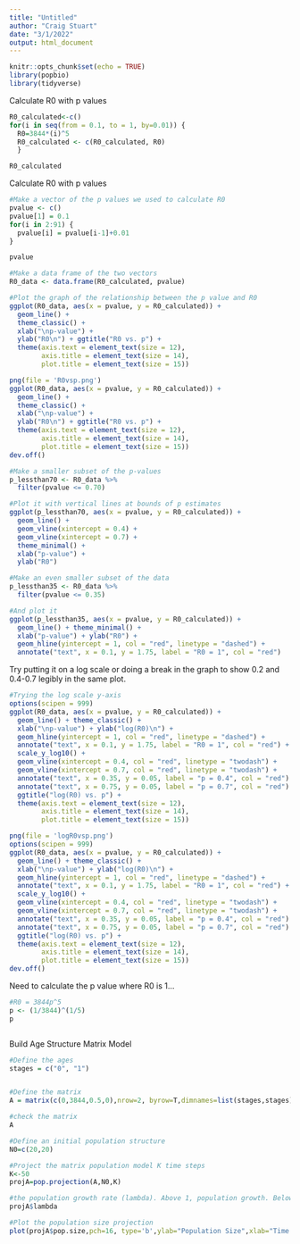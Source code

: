 ```yaml
---
title: "Untitled"
author: "Craig Stuart"
date: "3/1/2022"
output: html_document
---
```


```r
knitr::opts_chunk$set(echo = TRUE)
library(popbio)
library(tidyverse)
```

Calculate R0 with p values
```r
R0_calculated<-c()
for(i in seq(from = 0.1, to = 1, by=0.01)) {
  R0=3844*(i)^5
  R0_calculated <- c(R0_calculated, R0)
  }

R0_calculated
```


Calculate R0 with p values
```r
#Make a vector of the p values we used to calculate R0
pvalue <- c()
pvalue[1] = 0.1
for(i in 2:91) {
  pvalue[i] = pvalue[i-1]+0.01
}

pvalue

#Make a data frame of the two vectors
R0_data <- data.frame(R0_calculated, pvalue)

#Plot the graph of the relationship between the p value and R0
ggplot(R0_data, aes(x = pvalue, y = R0_calculated)) +
  geom_line() +
  theme_classic() +
  xlab("\np-value") +
  ylab("R0\n") + ggtitle("R0 vs. p") +
  theme(axis.text = element_text(size = 12),
        axis.title = element_text(size = 14),
        plot.title = element_text(size = 15))

png(file = 'R0vsp.png')
ggplot(R0_data, aes(x = pvalue, y = R0_calculated)) +
  geom_line() +
  theme_classic() +
  xlab("\np-value") +
  ylab("R0\n") + ggtitle("R0 vs. p") +
  theme(axis.text = element_text(size = 12),
        axis.title = element_text(size = 14),
        plot.title = element_text(size = 15))
dev.off()
```

```r
#Make a smaller subset of the p-values
p_lessthan70 <- R0_data %>% 
  filter(pvalue <= 0.70)

#Plot it with vertical lines at bounds of p estimates
ggplot(p_lessthan70, aes(x = pvalue, y = R0_calculated)) + 
  geom_line() +
  geom_vline(xintercept = 0.4) +
  geom_vline(xintercept = 0.7) +
  theme_minimal() +
  xlab("p-value") +
  ylab("R0")
```

```r
#Make an even smaller subset of the data
p_lessthan35 <- R0_data %>% 
  filter(pvalue <= 0.35)

#And plot it
ggplot(p_lessthan35, aes(x = pvalue, y = R0_calculated)) +
  geom_line() + theme_minimal() +
  xlab("p-value") + ylab("R0") +
  geom_hline(yintercept = 1, col = "red", linetype = "dashed") +
  annotate("text", x = 0.1, y = 1.75, label = "R0 = 1", col = "red")
```

Try putting it on a log scale or doing a break in the graph to show 0.2 and 0.4-0.7 legibly in the same plot.

```r
#Trying the log scale y-axis
options(scipen = 999)
ggplot(R0_data, aes(x = pvalue, y = R0_calculated)) +
  geom_line() + theme_classic() +
  xlab("\np-value") + ylab("log(R0)\n") +
  geom_hline(yintercept = 1, col = "red", linetype = "dashed") +
  annotate("text", x = 0.1, y = 1.75, label = "R0 = 1", col = "red") +
  scale_y_log10() +
  geom_vline(xintercept = 0.4, col = "red", linetype = "twodash") +
  geom_vline(xintercept = 0.7, col = "red", linetype = "twodash") +
  annotate("text", x = 0.35, y = 0.05, label = "p = 0.4", col = "red") +
  annotate("text", x = 0.75, y = 0.05, label = "p = 0.7", col = "red") +
  ggtitle("log(R0) vs. p") +
  theme(axis.text = element_text(size = 12),
        axis.title = element_text(size = 14),
        plot.title = element_text(size = 15))

png(file = 'logR0vsp.png')
options(scipen = 999)
ggplot(R0_data, aes(x = pvalue, y = R0_calculated)) +
  geom_line() + theme_classic() +
  xlab("\np-value") + ylab("log(R0)\n") +
  geom_hline(yintercept = 1, col = "red", linetype = "dashed") +
  annotate("text", x = 0.1, y = 1.75, label = "R0 = 1", col = "red") +
  scale_y_log10() +
  geom_vline(xintercept = 0.4, col = "red", linetype = "twodash") +
  geom_vline(xintercept = 0.7, col = "red", linetype = "twodash") +
  annotate("text", x = 0.35, y = 0.05, label = "p = 0.4", col = "red") +
  annotate("text", x = 0.75, y = 0.05, label = "p = 0.7", col = "red") +
  ggtitle("log(R0) vs. p") +
  theme(axis.text = element_text(size = 12),
        axis.title = element_text(size = 14),
        plot.title = element_text(size = 15))
dev.off()


```

Need to calculate the p value where R0 is 1...

```r
#R0 = 3844p^5
p <- (1/3844)^(1/5)
p
```

```r

```



Build Age Structure Matrix Model

```r
#Define the ages 
stages = c("0", "1")


#Define the matrix
A = matrix(c(0,3844,0.5,0),nrow=2, byrow=T,dimnames=list(stages,stages))

#check the matrix
A

#Define an initial population structure
N0=c(20,20)

#Project the matrix population model K time steps
K<-50
projA=pop.projection(A,N0,K)

#the population growth rate (lambda). Above 1, population growth. Below 1, populaiton decline.
projA$lambda

#Plot the population size projection
plot(projA$pop.size,pch=16, type='b',ylab="Population Size",xlab="Time Step")
```

